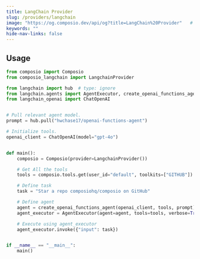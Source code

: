 ```yaml
---
title: LangChain Provider
slug: /providers/langchain
image: "https://og.composio.dev/api/og?title=LangChain%20Provider"   # image for socials
keywords: ""
hide-nav-links: false
---
```


## Usage

```python Python maxLines=60 wordWrap
from composio import Composio
from composio_langchain import LangchainProvider

from langchain import hub  # type: ignore
from langchain.agents import AgentExecutor, create_openai_functions_agent
from langchain_openai import ChatOpenAI


# Pull relevant agent model.
prompt = hub.pull("hwchase17/openai-functions-agent")

# Initialize tools.
openai_client = ChatOpenAI(model="gpt-4o")


def main():
    composio = Composio(provider=LangchainProvider())

    # Get All the tools
    tools = composio.tools.get(user_id="default", toolkits=["GITHUB"])

    # Define task
    task = "Star a repo composiohq/composio on GitHub"

    # Define agent
    agent = create_openai_functions_agent(openai_client, tools, prompt)
    agent_executor = AgentExecutor(agent=agent, tools=tools, verbose=True)

    # Execute using agent_executor
    agent_executor.invoke({"input": task})


if __name__ == "__main__":
    main()
```